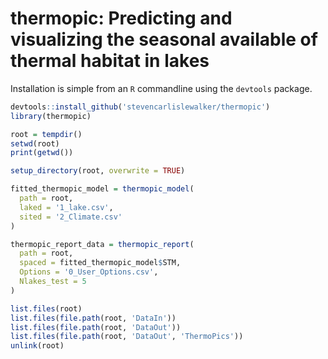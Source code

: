 # thermopic: Predicting and visualizing the seasonal available of thermal habitat in lakes

Installation is simple from an `R` commandline using the `devtools` package.
```r
devtools::install_github('stevencarlislewalker/thermopic')
library(thermopic)
```

```r
root = tempdir()
setwd(root)
print(getwd())
```

```r
setup_directory(root, overwrite = TRUE)
```

```r
fitted_thermopic_model = thermopic_model(
  path = root,
  laked = '1_lake.csv',
  sited = '2_Climate.csv'
)
```

```r
thermopic_report_data = thermopic_report(
  path = root,
  spaced = fitted_thermopic_model$STM,
  Options = '0_User_Options.csv',
  Nlakes_test = 5
)
```

```r
list.files(root)
list.files(file.path(root, 'DataIn'))
list.files(file.path(root, 'DataOut'))
list.files(file.path(root, 'DataOut', 'ThermoPics'))
unlink(root)
```
